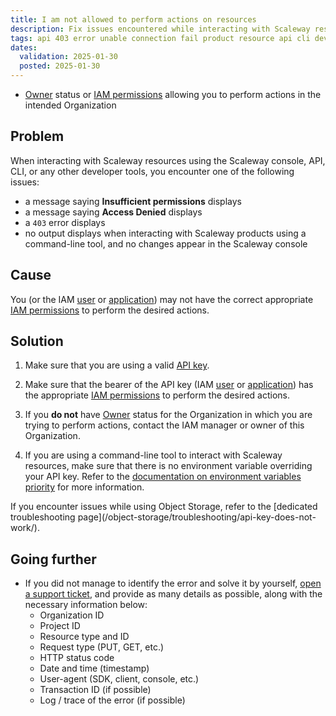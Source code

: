 ```yaml
---
title: I am not allowed to perform actions on resources
description: Fix issues encountered while interacting with Scaleway resources and products using the console or API.
tags: api 403 error unable connection fail product resource api cli developer tools
dates:
  validation: 2025-01-30
  posted: 2025-01-30
---
```


 
<Requirements />

- [Owner](/iam/concepts/#owner) status or [IAM permissions](/iam/concepts/#permission) allowing you to perform actions in the intended Organization

## Problem

When interacting with Scaleway resources using the Scaleway console, API, CLI, or any other developer tools, you encounter one of the following issues:

- a message saying **Insufficient permissions** displays
- a message saying **Access Denied** displays
- a `403` error displays
- no output displays when interacting with Scaleway products using a command-line tool, and no changes appear in the Scaleway console

## Cause

You (or the IAM [user](/iam/concepts/#user) or [application](/iam/concepts/#application)) may not have the correct appropriate [IAM permissions](/iam/how-to/view-permission-sets/) to perform the desired actions. 

## Solution

1. Make sure that you are using a valid [API key](https://console.scaleway.com/iam/api-keys).

2. Make sure that the bearer of the API key (IAM [user](/iam/concepts/#user) or [application](/iam/concepts/#application)) has the appropriate [IAM permissions](/iam/how-to/view-permission-sets/) to perform the desired actions.

3. If you **do not** have [Owner](/iam/concepts/#owner) status for the Organization in which you are trying to perform actions, contact the IAM manager or owner of this Organization.

4. If you are using a command-line tool to interact with Scaleway resources, make sure that there is no environment variable overriding your API key. Refer to the [documentation on environment variables priority](/scaleway-cli/reference-content/environment-variables/#environment-variables-priority) for more information.

<Message type="note">
If you encounter issues while using Object Storage, refer to the [dedicated troubleshooting page](/object-storage/troubleshooting/api-key-does-not-work/).
</Message>

## Going further

- If you did not manage to identify the error and solve it by yourself, [open a support ticket](/account/how-to/open-a-support-ticket/), and provide as many details as possible, along with the necessary information below:
    - Organization ID
    - Project ID
    - Resource type and ID
    - Request type (PUT, GET, etc.)
    - HTTP status code
    - Date and time (timestamp)
    - User-agent (SDK, client, console, etc.)
    - Transaction ID (if possible)
    - Log / trace of the error (if possible)